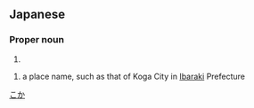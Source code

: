 ==Japanese==
{{ja-kanjitab|ふる|かわ|yomi=k}}

===Proper noun===
{{ja-pos|proper|ふるかわ}}

# {{surname|lang=ja|sort=ふるかわ}}

{{ja-kanjitab|こ|か|k2=が|yomi=o|r=y}}

{{ja-pos|proper|こが}}

# a place name, such as that of Koga City in [[Ibaraki]] Prefecture

[[Category:ja:Cities|こか]]